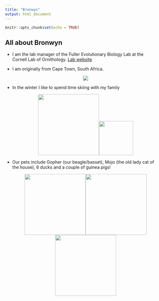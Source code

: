 ```yaml
---
title: "Bronwyn"
output: html_document
---
```


```r
knitr::opts_chunk$set(echo = TRUE)
```

## All about Bronwyn

-   I am the lab manager of the Fuller Evolutionary Biology Lab at the Cornell Lab of Ornithology. [Lab website](https://lovette.eeb.cornell.edu/)

-   I am originally from Cape Town, South Africa.

    <center>

    ![](https://media.nature.com/lw1024/magazine-assets/d41586-018-07205-3/d41586-018-07205-3_16227608.jpg)

-   In the winter I like to spend time skiing with my family

    <center>

    ![](images/IMG_7849.jpg){width="200"}![](images/IMG_7929.jpg){width="112"}

-   Our pets include Gopher (our beagle/basset), Mojo (the old lady cat of the house), 6 ducks and a couple of guinea pigs!

    <center>

    ![](images/IMG_7952.jpg){width="200"}![](images/IMG_6648.jpg){width="200"}![](images/IMG_4530%202.jpg){width="200"}
